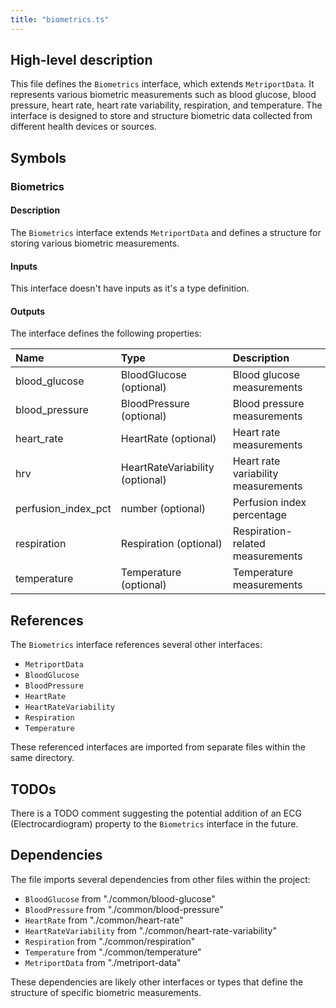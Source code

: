 ```yaml
---
title: "biometrics.ts"
---
```


## High-level description
This file defines the `Biometrics` interface, which extends `MetriportData`. It represents various biometric measurements such as blood glucose, blood pressure, heart rate, heart rate variability, respiration, and temperature. The interface is designed to store and structure biometric data collected from different health devices or sources.

## Symbols

### Biometrics
#### Description
The `Biometrics` interface extends `MetriportData` and defines a structure for storing various biometric measurements.

#### Inputs
This interface doesn't have inputs as it's a type definition.

#### Outputs
The interface defines the following properties:

| Name | Type | Description |
|:-----|:-----|:------------|
| blood_glucose | BloodGlucose (optional) | Blood glucose measurements |
| blood_pressure | BloodPressure (optional) | Blood pressure measurements |
| heart_rate | HeartRate (optional) | Heart rate measurements |
| hrv | HeartRateVariability (optional) | Heart rate variability measurements |
| perfusion_index_pct | number (optional) | Perfusion index percentage |
| respiration | Respiration (optional) | Respiration-related measurements |
| temperature | Temperature (optional) | Temperature measurements |

## References
The `Biometrics` interface references several other interfaces:
- `MetriportData`
- `BloodGlucose`
- `BloodPressure`
- `HeartRate`
- `HeartRateVariability`
- `Respiration`
- `Temperature`

These referenced interfaces are imported from separate files within the same directory.

## TODOs
There is a TODO comment suggesting the potential addition of an ECG (Electrocardiogram) property to the `Biometrics` interface in the future.

## Dependencies
The file imports several dependencies from other files within the project:
- `BloodGlucose` from "./common/blood-glucose"
- `BloodPressure` from "./common/blood-pressure"
- `HeartRate` from "./common/heart-rate"
- `HeartRateVariability` from "./common/heart-rate-variability"
- `Respiration` from "./common/respiration"
- `Temperature` from "./common/temperature"
- `MetriportData` from "./metriport-data"

These dependencies are likely other interfaces or types that define the structure of specific biometric measurements.